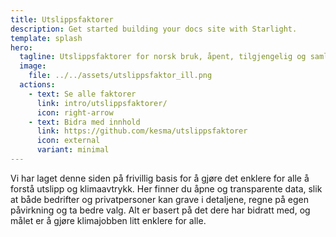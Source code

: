 ```yaml
---
title: Utslippsfaktorer
description: Get started building your docs site with Starlight.
template: splash
hero:
  tagline: Utslippsfaktorer for norsk bruk, åpent, tilgjengelig og samlet på ett sted
  image:
    file: ../../assets/utslippsfaktor_ill.png
  actions:
    - text: Se alle faktorer
      link: intro/utslippsfaktorer/
      icon: right-arrow
    - text: Bidra med innhold
      link: https://github.com/kesma/utslippsfaktorer
      icon: external
      variant: minimal
---
```



<Aside type="note">
  Vi har laget denne siden på frivillig basis for å gjøre det enklere for alle å
  forstå utslipp og klimaavtrykk. Her finner du åpne og transparente data, slik
  at både bedrifter og privatpersoner kan grave i detaljene, regne på egen
  påvirkning og ta bedre valg. Alt er basert på det dere har bidratt med, og
  målet er å gjøre klimajobben litt enklere for alle.
</Aside>
